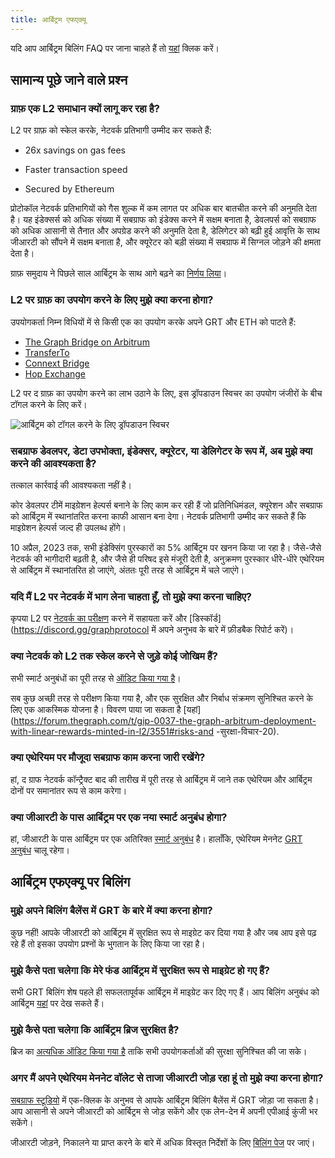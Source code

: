 ```yaml
---
title: आर्बिट्रम एफएक्यू
---
```


यदि आप आर्बिट्रम बिलिंग FAQ पर जाना चाहते हैं तो [यहां](#बिलिंग-ऑन-आर्बिट्रम-faqs) क्लिक करें।

## सामान्य पूछे जाने वाले प्रश्न

### ग्राफ़ एक L2 समाधान क्यों लागू कर रहा है?

L2 पर ग्राफ़ को स्केल करके, नेटवर्क प्रतिभागी उम्मीद कर सकते हैं:

- 26x savings on gas fees

- Faster transaction speed

- Secured by Ethereum

प्रोटोकॉल नेटवर्क प्रतिभागियों को गैस शुल्क में कम लागत पर अधिक बार बातचीत करने की अनुमति देता है। यह इंडेक्सर्स को अधिक संख्या में सबग्राफ को इंडेक्स करने में सक्षम बनाता है, डेवलपर्स को सबग्राफ को अधिक आसानी से तैनात और अपग्रेड करने की अनुमति देता है, डेलिगेटर को बढ़ी हुई आवृत्ति के साथ जीआरटी को सौंपने में सक्षम बनाता है, और क्यूरेटर को बड़ी संख्या में सबग्राफ में सिग्नल जोड़ने की क्षमता देता है।

ग्राफ़ समुदाय ने पिछले साल आर्बिट्रम के साथ आगे बढ़ने का [निर्णय लिया](https://forum.thegraph.com/t/gip-0031-arbitrum-grt-bridge/3305)।

### L2 पर ग्राफ़ का उपयोग करने के लिए मुझे क्या करना होगा?

उपयोगकर्ता निम्न विधियों में से किसी एक का उपयोग करके अपने GRT और ETH को पाटते हैं:

- [The Graph Bridge on Arbitrum](https://bridge.arbitrum.io/?l2ChainId=42161)
- [TransferTo](https://transferto.xyz/swap)
- [Connext Bridge](https://bridge.connext.network/)
- [Hop Exchange](https://app.hop.exchange/#/send?token=ETH)

L2 पर द ग्राफ़ का उपयोग करने का लाभ उठाने के लिए, इस ड्रॉपडाउन स्विचर का उपयोग जंजीरों के बीच टॉगल करने के लिए करें।

![आर्बिट्रम को टॉगल करने के लिए ड्रॉपडाउन स्विचर](/img/arbitrum-screenshot-toggle.png)

### सबग्राफ डेवलपर, डेटा उपभोक्ता, इंडेक्सर, क्यूरेटर, या डेलिगेटर के रूप में, अब मुझे क्या करने की आवश्यकता है?

तत्काल कार्रवाई की आवश्यकता नहीं है।

कोर डेवलपर टीमें माइग्रेशन हेल्पर्स बनाने के लिए काम कर रही हैं जो प्रतिनिधिमंडल, क्यूरेशन और सबग्राफ को आर्बिट्रम में स्थानांतरित करना काफी आसान बना देगा। नेटवर्क प्रतिभागी उम्मीद कर सकते हैं कि माइग्रेशन हेल्पर्स जल्द ही उपलब्ध होंगे।

10 अप्रैल, 2023 तक, सभी इंडेक्सिंग पुरस्कारों का 5% आर्बिट्रम पर खनन किया जा रहा है। जैसे-जैसे नेटवर्क की भागीदारी बढ़ती है, और जैसे ही परिषद इसे मंजूरी देती है, अनुक्रमण पुरस्कार धीरे-धीरे एथेरियम से आर्बिट्रम में स्थानांतरित हो जाएंगे, अंततः पूरी तरह से आर्बिट्रम में चले जाएंगे।

### यदि मैं L2 पर नेटवर्क में भाग लेना चाहता हूँ, तो मुझे क्या करना चाहिए?

कृपया L2 पर [नेटवर्क का परीक्षण](https://testnet.thegraph.com/explorer) करने में सहायता करें और [डिस्कॉर्ड](https://discord.gg/graphprotocol में अपने अनुभव के बारे में फ़ीडबैक रिपोर्ट करें)।

### क्या नेटवर्क को L2 तक स्केल करने से जुड़े कोई जोखिम हैं?

सभी स्मार्ट अनुबंधों का पूरी तरह से [ऑडिट किया गया है](https://github.com/graphprotocol/contracts/blob/dev/audits/OpenZeppelin/2022-07-graph-arbitrum-bridge-audit.pdf)।

सब कुछ अच्छी तरह से परीक्षण किया गया है, और एक सुरक्षित और निर्बाध संक्रमण सुनिश्चित करने के लिए एक आकस्मिक योजना है। विवरण पाया जा सकता है [यहां](https://forum.thegraph.com/t/gip-0037-the-graph-arbitrum-deployment-with-linear-rewards-minted-in-l2/3551#risks-and -सुरक्षा-विचार-20).

### क्या एथेरियम पर मौजूदा सबग्राफ काम करना जारी रखेंगे?

हां, द ग्राफ नेटवर्क कॉन्ट्रैक्ट बाद की तारीख में पूरी तरह से आर्बिट्रम में जाने तक एथेरियम और आर्बिट्रम दोनों पर समानांतर रूप से काम करेगा।

### क्या जीआरटी के पास आर्बिट्रम पर एक नया स्मार्ट अनुबंध होगा?

हां, जीआरटी के पास आर्बिट्रम पर एक अतिरिक्त [स्मार्ट अनुबंध](https://arbiscan.io/address/0x9623063377ad1b27544c965ccd7342f7ea7e88c7) है। हालाँकि, एथेरियम मेननेट [GRT अनुबंध](https://etherscan.io/token/0xc944e90c64b2c07662a292be6244bdf05cda44a7) चालू रहेगा।

## आर्बिट्रम एफएक्यू पर बिलिंग

### मुझे अपने बिलिंग बैलेंस में GRT के बारे में क्या करना होगा?

कुछ नहीं! आपके जीआरटी को आर्बिट्रम में सुरक्षित रूप से माइग्रेट कर दिया गया है और जब आप इसे पढ़ रहे हैं तो इसका उपयोग प्रश्नों के भुगतान के लिए किया जा रहा है।

### मुझे कैसे पता चलेगा कि मेरे फंड आर्बिट्रम में सुरक्षित रूप से माइग्रेट हो गए हैं?

सभी GRT बिलिंग शेष पहले ही सफलतापूर्वक आर्बिट्रम में माइग्रेट कर दिए गए हैं। आप बिलिंग अनुबंध को आर्बिट्रम [यहां](https://arbiscan.io/address/0x1B07D3344188908Fb6DEcEac381f3eE63C48477a) पर देख सकते हैं।

### मुझे कैसे पता चलेगा कि आर्बिट्रम ब्रिज सुरक्षित है?

ब्रिज का [अत्यधिक ऑडिट किया गया है](https://code4rena.com/contests/2022-10-the-graph-l2-bridge-contest) ताकि सभी उपयोगकर्ताओं की सुरक्षा सुनिश्चित की जा सके।

### अगर मैं अपने एथेरियम मेननेट वॉलेट से ताजा जीआरटी जोड़ रहा हूं तो मुझे क्या करना होगा?

[सबग्राफ स्टूडियो](https://thegraph.com/studio/) में एक-क्लिक के अनुभव से आपके आर्बिट्रम बिलिंग बैलेंस में GRT जोड़ा जा सकता है। आप आसानी से अपने जीआरटी को आर्बिट्रम से जोड़ सकेंगे और एक लेन-देन में अपनी एपीआई कुंजी भर सकेंगे।

जीआरटी जोड़ने, निकालने या प्राप्त करने के बारे में अधिक विस्तृत निर्देशों के लिए [बिलिंग पेज](https://thegraph.com/docs/en/billing/) पर जाएं।
